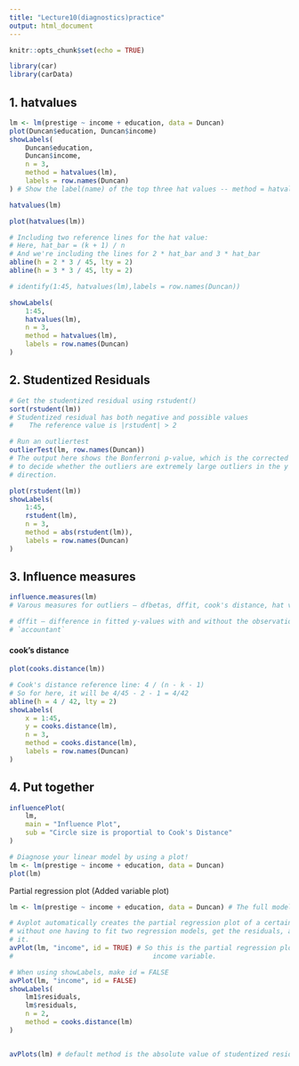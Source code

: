 ```yaml
---
title: "Lecture10(diagnostics)practice"
output: html_document
---
```


```r
knitr::opts_chunk$set(echo = TRUE)
```


```r
library(car)
library(carData)
```

## 1. hatvalues
```r
lm <- lm(prestige ~ income + education, data = Duncan)
plot(Duncan$education, Duncan$income)
showLabels(
    Duncan$education,
    Duncan$income,
    n = 3,
    method = hatvalues(lm),
    labels = row.names(Duncan)
) # Show the label(name) of the top three hat values -- method = hatvalues()

hatvalues(lm)

plot(hatvalues(lm))

# Including two reference lines for the hat value:
# Here, hat_bar = (k + 1) / n
# And we're including the lines for 2 * hat_bar and 3 * hat_bar
abline(h = 2 * 3 / 45, lty = 2)
abline(h = 3 * 3 / 45, lty = 2)

# identify(1:45, hatvalues(lm),labels = row.names(Duncan))

showLabels(
    1:45,
    hatvalues(lm),
    n = 3,
    method = hatvalues(lm),
    labels = row.names(Duncan)
)
```


## 2. Studentized Residuals 
```r
# Get the studentized residual using rstudent()
sort(rstudent(lm))
# Studentized residual has both negative and possible values
#    The reference value is |rstudent| > 2

# Run an outliertest
outlierTest(lm, row.names(Duncan))
# The output here shows the Bonferroni p-value, which is the corrected p-value
# to decide whether the outliers are extremely large outliers in the y
# direction.

plot(rstudent(lm))
showLabels(
    1:45,
    rstudent(lm),
    n = 3,
    method = abs(rstudent(lm)),
    labels = row.names(Duncan)
)
```


## 3. Influence measures
```r
influence.measures(lm)
# Varous measures for outliers – dfbetas, dffit, cook's distance, hat values

# dffit – difference in fitted y-values with and without the observation
# `accountant`
```


#### cook's distance
```r
plot(cooks.distance(lm))

# Cook's distance reference line: 4 / (n - k - 1)
# So for here, it will be 4/45 - 2 - 1 = 4/42
abline(h = 4 / 42, lty = 2)
showLabels(
    x = 1:45,
    y = cooks.distance(lm),
    n = 3,
    method = cooks.distance(lm),
    labels = row.names(Duncan)
)
```

## 4. Put together
```r
influencePlot(
    lm,
    main = "Influence Plot",
    sub = "Circle size is proportial to Cook's Distance"
)
```



```r
# Diagnose your linear model by using a plot!
lm <- lm(prestige ~ income + education, data = Duncan)
plot(lm)
```


Partial regression plot (Added variable plot)
```r
lm <- lm(prestige ~ income + education, data = Duncan) # The full model.

# Avplot automatically creates the partial regression plot of a certain variable
# without one having to fit two regression models, get the residuals, and plot
# it.
avPlot(lm, "income", id = TRUE) # So this is the partial regression plot of the
#                                   income variable.

# When using showLabels, make id = FALSE
avPlot(lm, "income", id = FALSE)
showLabels(
    lm1$residuals,
    lm$residuals,
    n = 2,
    method = cooks.distance(lm)
)


avPlots(lm) # default method is the absolute value of studentized residuals
```

